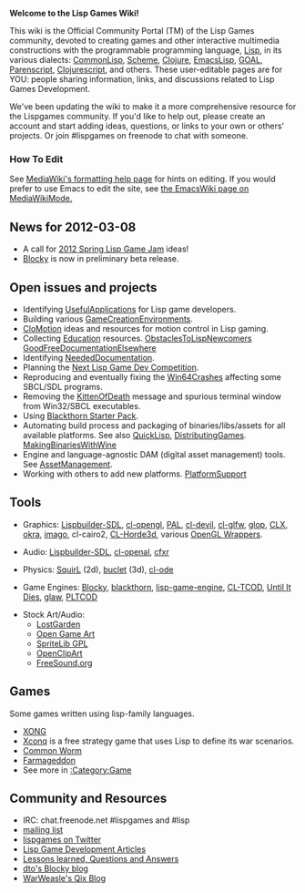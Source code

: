 '''Welcome to the Lisp Games Wiki!'''

This wiki is the Official Community Portal (TM) of the Lisp Games community, devoted to creating games and other interactive multimedia constructions with the programmable programming language, [[Lisp]], in its various dialects: [[CommonLisp]], [[Scheme]], [[Clojure]], [[EmacsLisp]], [[GOAL]], [[Parenscript]], [[Clojurescript]], and others. These user-editable pages are for YOU: people sharing information, links, and discussions related to Lisp Games Development.

We've been updating the wiki to make it a more comprehensive resource for the Lispgames community. If you'd like to help out, please create an account and start adding ideas, questions, or links to your own or others' projects. Or join #lispgames on freenode to chat with someone.

=== How To Edit ===

See [http://www.mediawiki.org/wiki/Help:Formatting MediaWiki's formatting help page] for hints on editing.
If you would prefer to use Emacs to edit the site, see [http://www.emacswiki.org/emacs/MediaWikiMode the EmacsWiki page on MediaWikiMode.]

== News for 2012-03-08 ==

* A call for [[2012 Spring Lisp Game Jam]] ideas!
* [[Blocky]] is now in preliminary beta release.

== Open issues and projects == 

* Identifying [[UsefulApplications]] for Lisp game developers.
* Building various [[GameCreationEnvironments]].
* [[CloMotion]] ideas and resources for motion control in Lisp gaming.
* Collecting [[Education]] resources. [[ObstaclesToLispNewcomers]] [[GoodFreeDocumentationElsewhere]]
* Identifying [[NeededDocumentation]].
* Planning the [[Next Lisp Game Dev Competition]].
* Reproducing and eventually fixing the [[Win64Crashes]] affecting some SBCL/SDL programs. 
* Removing the [[KittenOfDeath]] message and spurious terminal window from Win32/SBCL executables.
* Using [http://code.google.com/p/blackthorn-engine/wiki/BlackthornStarterPack Blackthorn Starter Pack].
* Automating build process and packaging of binaries/libs/assets for all available platforms. See also [[QuickLisp]], [[DistributingGames]]. [[MakingBinariesWithWine]]
* Engine and language-agnostic DAM (digital asset management) tools. See [[AssetManagement]].
* Working with others to add new platforms. [[PlatformSupport]]

== Tools ==

* Graphics: [[Lispbuilder-SDL]], [[cl-opengl]], [[PAL]], [[cl-devil]], [[cl-glfw]], [[glop]], [[CLX]], [[okra]], [[imago]], cl-cairo2, [http://github.com/anwyn/cl-horde3d CL-Horde3d], various [[OpenGL Wrappers]].

* Audio: [[Lispbuilder-SDL]], [[cl-openal]], [http://thirdcog.eu/apps/cfxr cfxr]

* Physics: [[SquirL]] (2d), [[buclet]] (3d), [[cl-ode]]

* Game Engines: [[Blocky]], [http://code.google.com/p/blackthorn-engine/ blackthorn], [http://code.google.com/p/lisp-game-engine/ lisp-game-engine], [http://bitbucket.org/eeeickythump/cl-tcod/ CL-TCOD], [[Until It Dies]], [[glaw]], [http://github.com/shr/pltcod PLTCOD]

* Stock Art/Audio: 
** [http://lostgarden.com/labels/free%20game%20graphics.html LostGarden]
** [http://opengameart.org Open Game Art]
** [http://www.flyingyogi.com/fun/spritelib.html SpriteLib GPL]
** [http://openclipart.org/tags/game OpenClipArt]
** [http://www.freesound.org/ FreeSound.org]

== Games ==
Some games written using lisp-family languages.

* [http://dto.github.com/notebook/xong.html XONG]
* [http://sourceware.org/xconq/ Xconq] is a free strategy game that uses Lisp to define its war scenarios.
* [[Common Worm]]
* [[Farmageddon]]
* See more in [[:Category:Game]]

== Community and Resources ==

* IRC: chat.freenode.net #lispgames and #lisp
* [http://common-lisp.net/mailman/listinfo/lisp-game-dev mailing list]
* [http://twitter.com/lispgames lispgames on Twitter]
* [[Articles| Lisp Game Development Articles]]
* [[Lessons Learned|Lessons learned, Questions and Answers]]
* [http://blocky.io/blog dto's Blocky blog]
* [http://lisp-qix.blogspot.com// WarWeasle's Qix Blog]
